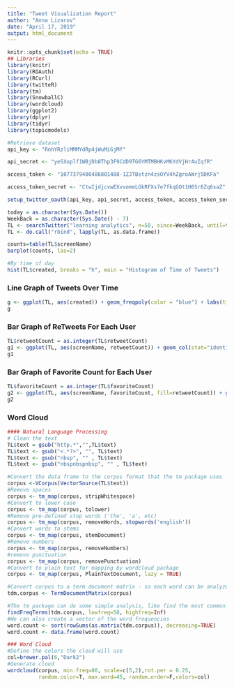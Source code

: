 ```yaml
---
title: "Tweet Visualization Report"
author: "Anna Lizarov"
date: "April 17, 2019"
output: html_document
---
```


```r
knitr::opts_chunk$set(echo = TRUE)
## Libraries
library(knitr)
library(ROAuth)
library(RCurl)
library(twitteR)
library(tm)
library(SnowballC)
library(wordcloud)
library(ggplot2)
library(dplyr)
library(tidyr)
library(topicmodels)
```


```r
#Retrieve dataset
api_key <- "RnhYRzliMMMYdRp4jWuMiGjMf"

api_secret <- "yeSXoplf1WBjDb8Thp3F9CdD9TG6YMTMBHKvMKYdVjHrAuIqfR"

access_token <- "1077379400486801408-1ZJTBstzn4zsOYV4hZgroAWrj5DKFa"

access_token_secret <- "CtwIjdjcvwEXvvomeLGkRFXs7e7fkqGOt1H6Sr6Zq6saZ"

setup_twitter_oauth(api_key, api_secret, access_token, access_token_secret)

today = as.character(Sys.Date())
WeekBack = as.character(Sys.Date() - 7)
TL <- searchTwitter("learning analytics", n=50, since=WeekBack, until=today)#Make sure you change the dates here to be 6 days from today.
TL <- do.call("rbind", lapply(TL, as.data.frame))
```

```r
counts=table(TL$screenName)
barplot(counts, las=2)

#By time of day
hist(TL$created, breaks = "h", main = "Histogram of Time of Tweets")
```

### Line Graph of Tweets Over Time 
```r
g <- ggplot(TL, aes(created)) + geom_freqpoly(color = "blue") + labs(title = "Frequency of Tweets", x = "Time", y = "Frequency" ) +theme_classic()
g
```

### Bar Graph of ReTweets For Each User 
```r
TL$retweetCount = as.integer(TL$retweetCount)
g1 <- ggplot(TL, aes(screenName, retweetCount)) + geom_col(stat="identity", fill= "red")  + labs(title = "Frequency of ReTweets For Each User", x = "User Screen Name", y = "Frequency of ReTweets" ) + theme_classic() + theme(axis.text.x = element_text(angle = 90, hjust = 1))
g1
```

### Bar Graph of Favorite Count for Each User
```r
TL$favoriteCount = as.integer(TL$favoriteCount)
g2 <- ggplot(TL, aes(screenName, favoriteCount, fill=retweetCount)) + geom_col(stat="identity") + labs(title = "Frequency of Favorite Tweets For Each User", x = "User Screen Name", y = "Frequency of Favorite Tweets" )+ guides(fill=guide_legend(title= "ReTweet Count")) + theme_classic() + theme(axis.text.x = element_text(angle = 90, hjust = 1))
g2
```


### Word Cloud
```r
#### Natural Language Processing
# Clean the text
TL$text = gsub("http.*","",TL$text)
TL$text <- gsub("<.*?>", "", TL$text)
TL$text <- gsub("nbsp", "" , TL$text)
TL$text <- gsub("nbspnbspnbsp", "" , TL$text)

#Convert the data frame to the corpus format that the tm package uses
corpus <-VCorpus(VectorSource(TL$text))
#Remove spaces
corpus <- tm_map(corpus, stripWhitespace)
#Convert to lower case
corpus <- tm_map(corpus, tolower)
#Remove pre-defined stop words ('the', 'a', etc)
corpus <- tm_map(corpus, removeWords, stopwords('english'))
#Convert words to stems  
corpus <- tm_map(corpus, stemDocument)
#Remove numbers
corpus <- tm_map(corpus, removeNumbers)
#remove punctuation
corpus <- tm_map(corpus, removePunctuation)
#Convert to plain text for mapping by wordcloud package
corpus <- tm_map(corpus, PlainTextDocument, lazy = TRUE)

#Convert corpus to a term document matrix - so each word can be analyzed individuallly
tdm.corpus <- TermDocumentMatrix(corpus)

#The tm package can do some simple analysis, like find the most common words
findFreqTerms(tdm.corpus, lowfreq=50, highfreq=Inf)
#We can also create a vector of the word frequencies
word.count <- sort(rowSums(as.matrix(tdm.corpus)), decreasing=TRUE)
word.count <- data.frame(word.count)

### Word Cloud
#Define the colors the cloud will use
col=brewer.pal(6,"Dark2")
#Generate cloud
wordcloud(corpus, min.freq=80, scale=c(5,2),rot.per = 0.25,
          random.color=T, max.word=45, random.order=F,colors=col)
```


